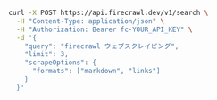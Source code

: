 ```bash cURL
curl -X POST https://api.firecrawl.dev/v1/search \
  -H "Content-Type: application/json" \
  -H "Authorization: Bearer fc-YOUR_API_KEY" \
  -d '{
    "query": "firecrawl ウェブスクレイピング",
    "limit": 3,
    "scrapeOptions": {
      "formats": ["markdown", "links"]
    }
  }'
```
